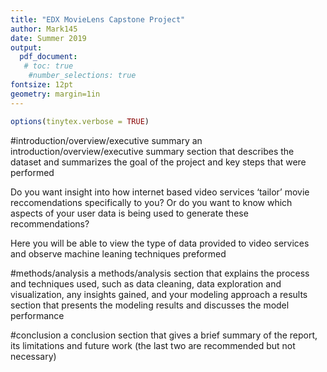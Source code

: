 ```yaml
---
title: "EDX MovieLens Capstone Project"
author: Mark145
date: Summer 2019
output: 
  pdf_document:
   # toc: true
    #number_selections: true
fontsize: 12pt
geometry: margin=1in
---
```

```r
options(tinytex.verbose = TRUE)
```

#introduction/overview/executive summary
an introduction/overview/executive summary section that describes the dataset and summarizes the goal of the project and key steps that were performed

Do you want insight into how internet based video services 'tailor' movie reccomendations specifically to you? Or do you want to know which aspects of your user data is being used to generate these recommendations?

Here you will be able to view the type of data provided to video services and observe machine leaning techniques preformed 

#methods/analysis
a methods/analysis section that explains the process and techniques used, such as data cleaning, data exploration and visualization, any insights gained, and your modeling approach
a results section that presents the modeling results and discusses the model performance

#conclusion
a conclusion section that gives a brief summary of the report, its limitations and future work (the last two are recommended but not necessary)